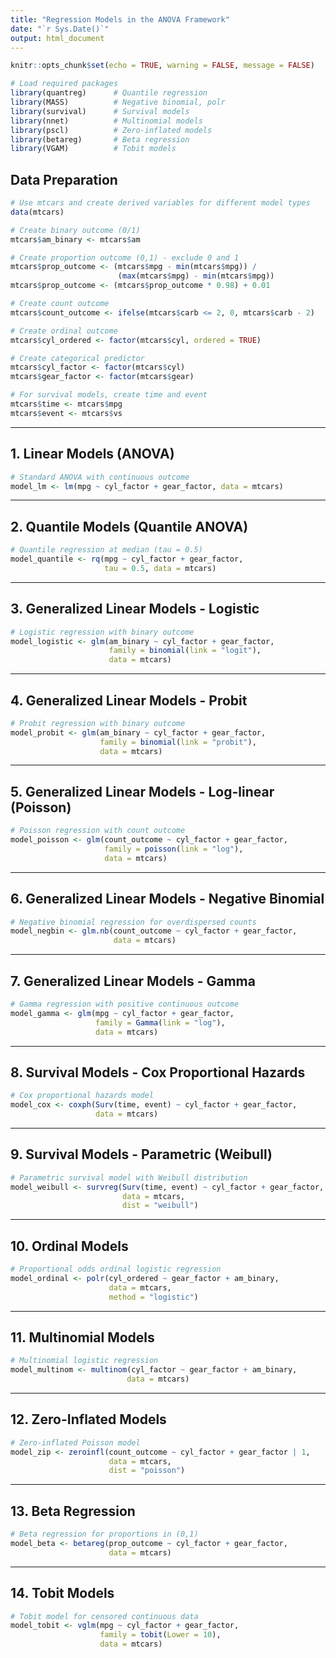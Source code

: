 ```yaml
---
title: "Regression Models in the ANOVA Framework"
date: "`r Sys.Date()`"
output: html_document
---
```


```r
knitr::opts_chunk$set(echo = TRUE, warning = FALSE, message = FALSE)

# Load required packages
library(quantreg)      # Quantile regression
library(MASS)          # Negative binomial, polr
library(survival)      # Survival models
library(nnet)          # Multinomial models
library(pscl)          # Zero-inflated models
library(betareg)       # Beta regression
library(VGAM)          # Tobit models
```

## Data Preparation

```r
# Use mtcars and create derived variables for different model types
data(mtcars)

# Create binary outcome (0/1)
mtcars$am_binary <- mtcars$am

# Create proportion outcome (0,1) - exclude 0 and 1
mtcars$prop_outcome <- (mtcars$mpg - min(mtcars$mpg)) / 
                        (max(mtcars$mpg) - min(mtcars$mpg))
mtcars$prop_outcome <- (mtcars$prop_outcome * 0.98) + 0.01

# Create count outcome
mtcars$count_outcome <- ifelse(mtcars$carb <= 2, 0, mtcars$carb - 2)

# Create ordinal outcome
mtcars$cyl_ordered <- factor(mtcars$cyl, ordered = TRUE)

# Create categorical predictor
mtcars$cyl_factor <- factor(mtcars$cyl)
mtcars$gear_factor <- factor(mtcars$gear)

# For survival models, create time and event
mtcars$time <- mtcars$mpg
mtcars$event <- mtcars$vs
```

---

## 1. Linear Models (ANOVA)

```r
# Standard ANOVA with continuous outcome
model_lm <- lm(mpg ~ cyl_factor + gear_factor, data = mtcars)
```

---

## 2. Quantile Models (Quantile ANOVA)

```r
# Quantile regression at median (tau = 0.5)
model_quantile <- rq(mpg ~ cyl_factor + gear_factor, 
                     tau = 0.5, data = mtcars)
```

---

## 3. Generalized Linear Models - Logistic

```r
# Logistic regression with binary outcome
model_logistic <- glm(am_binary ~ cyl_factor + gear_factor, 
                      family = binomial(link = "logit"), 
                      data = mtcars)
```

---

## 4. Generalized Linear Models - Probit

```r
# Probit regression with binary outcome
model_probit <- glm(am_binary ~ cyl_factor + gear_factor, 
                    family = binomial(link = "probit"), 
                    data = mtcars)
```

---

## 5. Generalized Linear Models - Log-linear (Poisson)

```r
# Poisson regression with count outcome
model_poisson <- glm(count_outcome ~ cyl_factor + gear_factor, 
                     family = poisson(link = "log"), 
                     data = mtcars)
```

---

## 6. Generalized Linear Models - Negative Binomial

```r
# Negative binomial regression for overdispersed counts
model_negbin <- glm.nb(count_outcome ~ cyl_factor + gear_factor, 
                       data = mtcars)
```

---

## 7. Generalized Linear Models - Gamma

```r
# Gamma regression with positive continuous outcome
model_gamma <- glm(mpg ~ cyl_factor + gear_factor, 
                   family = Gamma(link = "log"), 
                   data = mtcars)
```

---

## 8. Survival Models - Cox Proportional Hazards

```r
# Cox proportional hazards model
model_cox <- coxph(Surv(time, event) ~ cyl_factor + gear_factor, 
                   data = mtcars)
```

---

## 9. Survival Models - Parametric (Weibull)

```r
# Parametric survival model with Weibull distribution
model_weibull <- survreg(Surv(time, event) ~ cyl_factor + gear_factor, 
                         data = mtcars, 
                         dist = "weibull")
```

---

## 10. Ordinal Models

```r
# Proportional odds ordinal logistic regression
model_ordinal <- polr(cyl_ordered ~ gear_factor + am_binary, 
                      data = mtcars, 
                      method = "logistic")
```

---

## 11. Multinomial Models

```r
# Multinomial logistic regression
model_multinom <- multinom(cyl_factor ~ gear_factor + am_binary, 
                          data = mtcars)
```

---

## 12. Zero-Inflated Models

```r
# Zero-inflated Poisson model
model_zip <- zeroinfl(count_outcome ~ cyl_factor + gear_factor | 1, 
                      data = mtcars, 
                      dist = "poisson")
```

---

## 13. Beta Regression

```r
# Beta regression for proportions in (0,1)
model_beta <- betareg(prop_outcome ~ cyl_factor + gear_factor, 
                      data = mtcars)
```

---

## 14. Tobit Models

```r
# Tobit model for censored continuous data
model_tobit <- vglm(mpg ~ cyl_factor + gear_factor, 
                    family = tobit(Lower = 10), 
                    data = mtcars)
```

